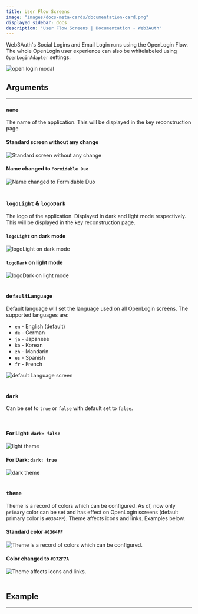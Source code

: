 ```yaml
---
title: User Flow Screens
image: "images/docs-meta-cards/documentation-card.png"
displayed_sidebar: docs
description: "User Flow Screens | Documentation - Web3Auth"
---
```



Web3Auth's Social Logins and Email Login runs using the OpenLogin Flow. The whole OpenLogin user experience can also be whitelabeled using
`OpenLoginAdapter` settings.

<div>
  <img style={{ minWidth: "250px", maxWidth: "300px" }} src={Image2} alt="open login modal" />
</div>

## Arguments

---

<OpenloginWhiteLabelConfig />

### `name`

The name of the application. This will be displayed in the key reconstruction page.

<div className="text-image-column">
  <div>
    <h4>
      Standard screen <strong>without</strong> any change
    </h4>
    <img style={{ display: "block", maxHeight: "500px", alignSelf: "center" }} src={DashboardImage} alt="Standard screen without any change" />
  </div>
  <div>
    <h4>
      Name changed to <code>Formidable Duo</code>
    </h4>
    <img style={{ display: "block", maxHeight: "500px", alignSelf: "center" }} src={Image6} alt="Name changed to Formidable Duo" />
  </div>
</div>
<br />

### `logoLight` & `logoDark`

The logo of the application. Displayed in dark and light mode respectively. This will be displayed in the key reconstruction page.

<div className="text-image-column">
  <div>
    <h4>
      <code>logoLight</code> on dark mode
    </h4>
    <img style={{ display: "block", maxHeight: "500px", alignSelf: "center" }} src={Image8} alt="logoLight on dark mode" />
  </div>
  <div>
    <h4>
      <code>logoDark</code> on light mode
    </h4>
    <img style={{ display: "block", maxHeight: "500px", alignSelf: "center" }} src={Image9} alt="logoDark on light mode" />
  </div>
</div>
<br />

### `defaultLanguage`

Default language will set the language used on all OpenLogin screens. The supported languages are:

<div className="text-image-column">
  <div style={{ flexGrow: "1", minWidth: "200px" }}>
    <ul>
      <li>
        <code>en</code> - English (default)
      </li>
      <li>
        <code>de</code> - German
      </li>
      <li>
        <code>ja</code> - Japanese
      </li>
      <li>
        <code>ko</code> - Korean
      </li>
      <li>
        <code>zh</code> - Mandarin
      </li>
      <li>
        <code>es</code> - Spanish
      </li>
      <li>
        <code>fr</code> - French
      </li>
    </ul>
  </div>
  <div>
    <img style={{ width: "100%", maxWidth: "500px" }} src={Image7} alt="default Language screen" />
  </div>
</div>
<br />

### `dark`

Can be set to `true` or `false` with default set to `false`.

<br />

<div className="text-image-column">
  <div>
    <h4>
      For Light: <code>dark: false</code>
    </h4>
    <img style={{ display: "block", maxHeight: "500px", alignSelf: "center" }} src={Image3} alt="light theme" />
  </div>
  <div>
    <h4>
      For Dark: <code>dark: true</code>
    </h4>
    <img style={{ display: "block", maxHeight: "500px", alignSelf: "center" }} src={Image4} alt="dark theme" />
  </div>
</div>

<br />

### `theme`

Theme is a record of colors which can be configured. As of, now only `primary` color can be set and has effect on OpenLogin screens (default primary
color is `#0364FF`). Theme affects icons and links. Examples below.

<div className="text-image-column">
  <div>
    <h4>
      Standard color <code>#0364FF</code>
    </h4>
    <img
      style={{ display: "block", maxHeight: "500px", alignSelf: "center" }}
      src={DashboardImage}
      alt="Theme is a record of colors which can be configured."
    />
  </div>
  <div>
    <h4>
      Color changed to <code>#D72F7A</code>
    </h4>
    <img style={{ display: "block", maxHeight: "500px", alignSelf: "center" }} src={Image6} alt="Theme affects icons and links." />
  </div>
</div>
<br />

## Example

---

<OpenloginWhiteLabelExample />
